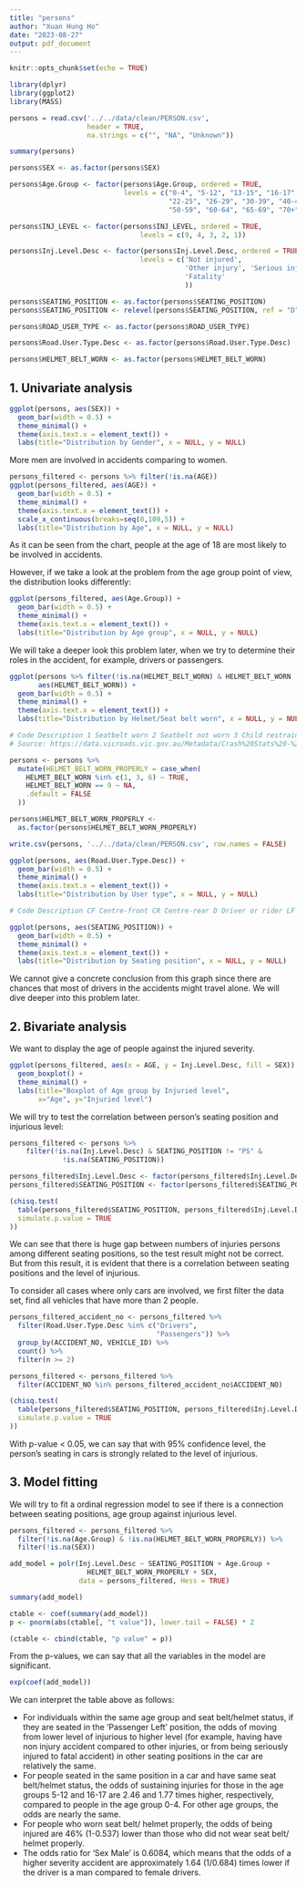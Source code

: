 ```yaml
---
title: "persons"
author: "Xuan Hung Ho"
date: "2023-08-27"
output: pdf_document
---
```


```r
knitr::opts_chunk$set(echo = TRUE)

library(dplyr)
library(ggplot2)
library(MASS)
```


```r
persons = read.csv('../../data/clean/PERSON.csv', 
                   header = TRUE,
                   na.strings = c("", "NA", "Unknown"))

summary(persons)
```

```r
persons$SEX <- as.factor(persons$SEX)

persons$Age.Group <- factor(persons$Age.Group, ordered = TRUE,
                            levels = c("0-4", "5-12", "13-15", "16-17", "18-21", 
                                       "22-25", "26-29", "30-39", "40-49", 
                                       "50-59", "60-64", "65-69", "70+"))

persons$INJ_LEVEL <- factor(persons$INJ_LEVEL, ordered = TRUE,
                                levels = c(9, 4, 3, 2, 1))

persons$Inj.Level.Desc <- factor(persons$Inj.Level.Desc, ordered = TRUE, 
                                levels = c('Not injured', 
                                           'Other injury', 'Serious injury', 
                                           'Fatality'
                                           ))

persons$SEATING_POSITION <- as.factor(persons$SEATING_POSITION)
persons$SEATING_POSITION <- relevel(persons$SEATING_POSITION, ref = "D")

persons$ROAD_USER_TYPE <- as.factor(persons$ROAD_USER_TYPE)

persons$Road.User.Type.Desc <- as.factor(persons$Road.User.Type.Desc)

persons$HELMET_BELT_WORN <- as.factor(persons$HELMET_BELT_WORN)
```

## 1. Univariate analysis

```r
ggplot(persons, aes(SEX)) + 
  geom_bar(width = 0.5) +
  theme_minimal() +
  theme(axis.text.x = element_text()) +
  labs(title="Distribution by Gender", x = NULL, y = NULL)
```

More men are involved in accidents comparing to women.

```r
persons_filtered <- persons %>% filter(!is.na(AGE))
ggplot(persons_filtered, aes(AGE)) + 
  geom_bar(width = 0.5) +
  theme_minimal() +
  theme(axis.text.x = element_text()) +
  scale_x_continuous(breaks=seq(0,109,5)) +
  labs(title="Distribution by Age", x = NULL, y = NULL)
```
As it can be seen from the chart, people at the age of 18 are most likely to be involved in accidents. 

However, if we take a look at the problem from the age group point of view, the distribution looks differently:

```r
ggplot(persons_filtered, aes(Age.Group)) + 
  geom_bar(width = 0.5) +
  theme_minimal() +
  theme(axis.text.x = element_text()) +
  labs(title="Distribution by Age group", x = NULL, y = NULL)
```

We will take a deeper look this problem later, when we try to determine their roles in the accident, for example, drivers or passengers.

```r
ggplot(persons %>% filter(!is.na(HELMET_BELT_WORN) & HELMET_BELT_WORN != 9), 
       aes(HELMET_BELT_WORN)) + 
  geom_bar(width = 0.5) +
  theme_minimal() +
  theme(axis.text.x = element_text()) +
  labs(title="Distribution by Helmet/Seat belt worn", x = NULL, y = NULL)
```
```r
# Code Description 1 Seatbelt worn 2 Seatbelt not worn 3 Child restraint worn 4 Child restraint not worn 5 Seatbelt/restraint not fitted 6 Crash helmet worn 7 Crash helmet not worn 8 Not appropriate 9 Not known
# Source: https://data.vicroads.vic.gov.au/Metadata/Crash%20Stats%20-%20Data%20Extract%20-%20Open%20Data.html

persons <- persons %>%
  mutate(HELMET_BELT_WORN_PROPERLY = case_when(
    HELMET_BELT_WORN %in% c(1, 3, 6) ~ TRUE,
    HELMET_BELT_WORN == 9 ~ NA,
    .default = FALSE
  ))

persons$HELMET_BELT_WORN_PROPERLY <-
  as.factor(persons$HELMET_BELT_WORN_PROPERLY)

write.csv(persons, '../../data/clean/PERSON.csv', row.names = FALSE)
```


```r
ggplot(persons, aes(Road.User.Type.Desc)) + 
  geom_bar(width = 0.5) +
  theme_minimal() +
  theme(axis.text.x = element_text()) +
  labs(title="Distribution by User type", x = NULL, y = NULL)
```

```r
# Code Description CF Centre-front CR Centre-rear D Driver or rider LF Left-front LR Left-rear NA Not applicable NK Not known OR Other-rear PL Pillion passenger PS Motorcycle sidecar passenger RR Right-rear

ggplot(persons, aes(SEATING_POSITION)) + 
  geom_bar(width = 0.5) +
  theme_minimal() +
  theme(axis.text.x = element_text()) +
  labs(title="Distribution by Seating position", x = NULL, y = NULL)
```

We cannot give a concrete conclusion from this graph since there are chances that most of drivers in the accidents might travel alone. We will dive deeper into this problem later.

## 2. Bivariate analysis

We want to display the age of people against the injured severity.

```r
ggplot(persons_filtered, aes(x = AGE, y = Inj.Level.Desc, fill = SEX)) +
  geom_boxplot() +
  theme_minimal() +
  labs(title="Boxplot of Age group by Injuried level", 
       x="Age", y="Injuried level")
```

We will try to test the correlation between person's seating position and injurious level:

```r
persons_filtered <- persons %>% 
    filter(!is.na(Inj.Level.Desc) & SEATING_POSITION != "PS" & 
             !is.na(SEATING_POSITION))

persons_filtered$Inj.Level.Desc <- factor(persons_filtered$Inj.Level.Desc)
persons_filtered$SEATING_POSITION <- factor(persons_filtered$SEATING_POSITION)

(chisq.test(
  table(persons_filtered$SEATING_POSITION, persons_filtered$Inj.Level.Desc),
  simulate.p.value = TRUE
))
```
We can see that there is huge gap between numbers of injuries persons among different seating positions, so the test result might not be correct. But from this result, it is evident that there is a correlation between seating positions and the level of injurious.

To consider all cases where only cars are involved, we first filter the data set, find all vehicles that have more than 2 people.

```r
persons_filtered_accident_no <- persons_filtered %>%
  filter(Road.User.Type.Desc %in% c("Drivers",
                                    "Passengers")) %>%
  group_by(ACCIDENT_NO, VEHICLE_ID) %>%
  count() %>%
  filter(n >= 2)

persons_filtered <- persons_filtered %>%
  filter(ACCIDENT_NO %in% persons_filtered_accident_no$ACCIDENT_NO)
```


```r
(chisq.test(
  table(persons_filtered$SEATING_POSITION, persons_filtered$Inj.Level.Desc),
  simulate.p.value = TRUE
))
```
With p-value < 0.05, we can say that with 95% confidence level, the person's seating in cars is strongly related to the level of injurious.

## 3. Model fitting

We will try to fit a ordinal regression model to see if there is a connection between seating positions, age group against injurious level.

```r
persons_filtered <- persons_filtered %>%
  filter(!is.na(Age.Group) & !is.na(HELMET_BELT_WORN_PROPERLY)) %>%
  filter(!is.na(SEX))

add_model = polr(Inj.Level.Desc ~ SEATING_POSITION + Age.Group + 
                   HELMET_BELT_WORN_PROPERLY + SEX,
                 data = persons_filtered, Hess = TRUE)

summary(add_model)
```

```r
ctable <- coef(summary(add_model))
p <- pnorm(abs(ctable[, "t value"]), lower.tail = FALSE) * 2

(ctable <- cbind(ctable, "p value" = p))
```
From the p-values, we can say that all the variables in the model are significant.

```r
exp(coef(add_model))
```

We can interpret the table above as follows:

- For individuals within the same age group and seat belt/helmet status, if they are seated in the 'Passenger Left' position, the odds of moving from lower level of injurious to higher level (for example, having have non injury accident compared to other injuries, or from being seriously injured to fatal accident) in other seating positions in the car are relatively the same. \
- For people seated in the same position in a car and have same seat belt/helmet status, the odds of sustaining injuries for those in the age groups 5-12 and 16-17 are 2.46 and 1.77 times higher, respectively, compared to people in the age group 0-4. For other age groups, the odds are nearly the same. \
- For people who worn seat belt/ helmet properly, the odds of being injured are 46% (1-0.537) lower than those who did not wear seat belt/ helmet properly.
- The odds ratio for 'Sex Male' is 0.6084, which means that the odds of a higher severity accident are approximately 1.64 (1/0.684) times lower if the driver is a man compared to female drivers.

